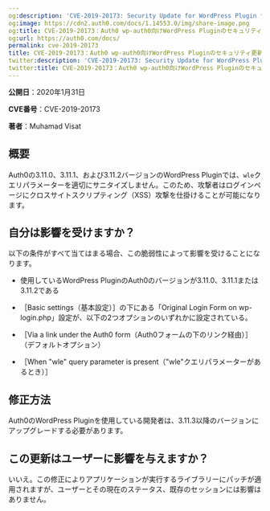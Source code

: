 ```yaml
---
og:description: 'CVE-2019-20173: Security Update for WordPress Plugin for Auth0'
og:image: https://cdn2.auth0.com/docs/1.14553.0/img/share-image.png
og:title: CVE-2019-20173：Auth0 wp-auth0向けWordPress Pluginのセキュリティ更新
og:url: https://auth0.com/docs/
permalink: cve-2019-20173
title: CVE-2019-20173：Auth0 wp-auth0向けWordPress Pluginのセキュリティ更新
twitter:description: 'CVE-2019-20173: Security Update for WordPress Plugin for Auth0'
twitter:title: CVE-2019-20173：Auth0 wp-auth0向けWordPress Pluginのセキュリティ更新
---
```


**公開日**：2020年1月31日

**CVE番号**：CVE-2019-20173

**著者**：Muhamad Visat

## 概要

Auth0の3.11.0、3.11.1、および3.11.2バージョンのWordPress Pluginでは、`wle`クエリパラメーターを適切にサニタイズしません。このため、攻撃者はログインページにクロスサイトスクリプティング（XSS）攻撃を仕掛けることが可能になります。

## 自分は影響を受けますか？

以下の条件がすべて当てはまる場合、この脆弱性によって影響を受けることになります。

* 使用しているWordPress PluginのAuth0のバージョンが3.11.0、3.11.1または3.11.2である
* ［Basic settings（基本設定）］の下にある「Original Login Form on wp-login.php」設定が、以下の2つオプションのいずれかに設定されている。

* ［Via a link under the Auth0 form（Auth0フォームの下のリンク経由）］（デフォルトオプション）
* ［When "wle" query parameter is present（"wle"クエリパラメーターがあるとき）］

## 修正方法

Auth0のWordPress Pluginを使用している開発者は、3.11.3以降のバージョンにアップグレードする必要があります。

## この更新はユーザーに影響を与えますか？

いいえ。この修正によりアプリケーションが実行するライブラリーにパッチが適用されますが、ユーザーとその現在のステータス、既存のセッションには影響はありません。